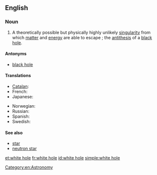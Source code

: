 ==English==
{{wikipedia}}

===Noun===
{{en-noun|sg=[[white]] [[hole]]}}

# {{idiomatic}} A theoretically possible but physically highly unlikely [[singularity]] from which [[matter]] and [[energy]] are able to escape ; the [[antithesis]] of a [[black hole]].

====Antonyms====
* [[black hole]]

====Translations====
{{trans-top|singularity}}
* [[Catalan]]: {{t|ca|forat blanc|m}}
* French: {{t|fr|trou blanc|m}}
* Japanese: {{t-|ja|ホワイトホール|tr=howaito hōru}}
{{trans-mid}}
* Norwegian: {{t|no|hvitt hull|n}}
* Russian: {{t|ru|белая дыра|f}}
* Spanish: {{t|es|agujero blanco|m}}
* Swedish: {{t|sv|vitt hål|n}}
{{trans-bottom}}

====See also====
* [[star]]
* [[neutron star]]

[[Category:en:Astronomy]]

[[et:white hole]]
[[fr:white hole]]
[[id:white hole]]
[[simple:white hole]]